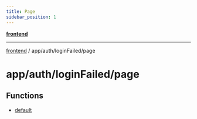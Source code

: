 ```yaml
---
title: Page
sidebar_position: 1
---
```


[**frontend**](./page/../../../..)

***

[frontend](./page/../../../..) / app/auth/loginFailed/page

# app/auth/loginFailed/page

## Functions

- [default](./page/functions/default)
